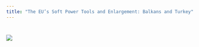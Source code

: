 ```yaml
---
title: "The EU’s Soft Power Tools and Enlargement: Balkans and Turkey"
---
```


# 

![](Welcome_to_EUSPOWER_page-0001.jpg)
